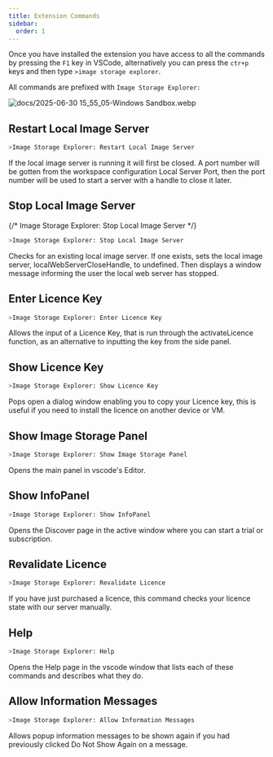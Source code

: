 ```yaml
---
title: Extension Commands
sidebar:
  order: 1
---
```


Once you have installed the extension you have access to all the commands by pressing
the  ```F1``` key in VSCode, alternatively you can press the ```ctr+p``` keys and then type ```>image storage explorer```. 

All commands are prefixed with ```Image Storage Explorer:```

![docs/2025-06-30 15_55_05-Windows Sandbox.webp](https://images.azydeco.com/docs/2025-06-30%2015_55_05-Windows%20Sandbox.webp )

## Restart Local Image Server

 ```sh
 >Image Storage Explorer: Restart Local Image Server
 ```

If the local image server is running it will first be closed. A port number will be gotten from the workspace configuration Local Server Port, then the port number will be used to start a server with a handle to close it later.

## Stop Local Image Server

{/* <span class='bg-zinc-400 text-zinc-900 px-2 font-mono text-xl mt-4'>Image Storage Explorer: Stop Local Image Server</span> */}

 ```sh
 >Image Storage Explorer: Stop Local Image Server
 ```

Checks for an existing local image server. If one exists, sets the local image server, localWebServerCloseHandle, to undefined. Then displays a window message informing the user the local web server has stopped.

## Enter Licence Key

```sh
>Image Storage Explorer: Enter Licence Key
```

Allows the input of a Licence Key, that is run through the activateLicence function, as an alternative to inputting the key from the side panel.

## Show Licence Key

```sh
>Image Storage Explorer: Show Licence Key
```

Pops open a dialog window enabling you to copy your Licence key, this is useful if you need to install the licence on another device or VM.

## Show Image Storage Panel

```sh
>Image Storage Explorer: Show Image Storage Panel
```

Opens the main panel in vscode's Editor.

## Show InfoPanel

```sh
>Image Storage Explorer: Show InfoPanel
```

Opens the Discover page in the active window where you can start a trial or subscription.

## Revalidate Licence

```sh
>Image Storage Explorer: Revalidate Licence
```

If you have just purchased a licence, this command checks your licence state with our server manually.

## Help

```sh
>Image Storage Explorer: Help
```

Opens the Help page in the vscode window that lists each of these commands and describes what they do.

## Allow Information Messages

```sh
>Image Storage Explorer: Allow Information Messages
```

Allows popup information messages to be shown again if you had previously clicked Do Not Show Again on a message.
